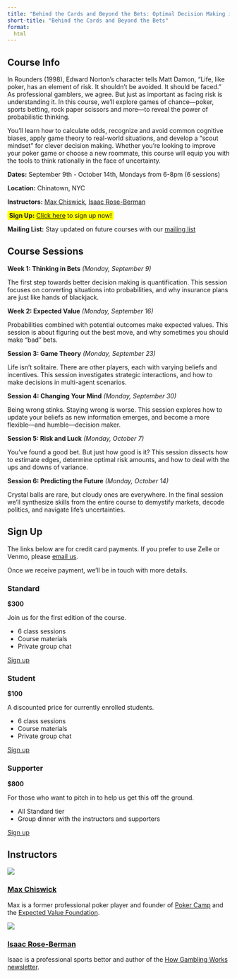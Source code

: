 ```yaml
---
title: "Behind the Cards and Beyond the Bets: Optimal Decision Making in Gambling and Life"
short-title: "Behind the Cards and Beyond the Bets"
format: 
  html
---
```

## Course Info
In Rounders (1998), Edward Norton’s character tells Matt Damon, “Life, like poker, has an element of risk. It shouldn’t be avoided. It should be faced.” As professional gamblers, we agree. But just as important as facing risk is understanding it. In this course, we’ll explore games of chance––poker, sports betting, rock paper scissors and more––to reveal the power of probabilistic thinking. 

You’ll learn how to calculate odds, recognize and avoid common cognitive biases, apply game theory to real-world situations, and develop a “scout mindset” for clever decision making. Whether you’re looking to improve your poker game or choose a new roommate, this course will equip you with the tools to think rationally in the face of uncertainty.

**Dates:** September 9th - October 14th, Mondays from 6-8pm (6 sessions) 

**Location:** Chinatown, NYC

**Instructors:** [Max Chiswick](https://maxchiswick.com), [Isaac Rose-Berman](https://x.com/roundrobin42)

<span style="background-color: #FFFF00; padding: 2px 4px; border-radius: 4px;">**Sign Up:** [Click here](#sign-up) to sign up now!</span>

**Mailing List:** Stay updated on future courses with our [mailing list](https://forms.gle/JG7jd2KAUp3UWx4r7)

## Course Sessions 

**Week 1: Thinking in Bets** *(Monday, September 9)*

The first step towards better decision making is quantification. This session focuses on converting situations into probabilities, and why insurance plans are just like hands of blackjack.  


**Week 2: Expected Value** *(Monday, September 16)*

Probabilities combined with potential outcomes make expected values. This session is about figuring out the best move, and why sometimes you should make “bad” bets. 

**Session 3: Game Theory** *(Monday, September 23)*

Life isn’t solitaire. There are other players, each with varying beliefs and incentives. This session investigates strategic interactions, and how to make decisions in multi-agent scenarios.

**Session 4: Changing Your Mind** *(Monday, September 30)*

Being wrong stinks. Staying wrong is worse. This session explores how to update your beliefs as new information emerges, and become a more flexible––and humble––decision maker. 

**Session 5: Risk and Luck** *(Monday, October 7)*

You’ve found a good bet. But just how good is it? This session dissects how to estimate edges, determine optimal risk amounts, and how to deal with the ups and downs of variance.

**Session 6: Predicting the Future** *(Monday, October 14)*

Crystal balls are rare, but cloudy ones are everywhere. In the final session we’ll synthesize skills from the entire course to demystify markets, decode politics, and navigate life’s uncertainties.

## Sign Up
The links below are for credit card payments. If you prefer to use Zelle or Venmo, please [email us](mailto:max.chiswick@gmail.com). 

Once we receive payment, we'll be in touch with more details. 

::: {.grid}

::: {.g-col-4 .border}
### Standard
**$300**

Join us for the first edition of the course.

- 6 class sessions 
- Course materials
- Private group chat

[Sign up](https://buy.stripe.com/28ocNj5Yvf2p9HicMP){.btn .btn-primary}
:::

::: {.g-col-4 .border}
### Student
**$100** 

A discounted price for currently enrolled students.

- 6 class sessions 
- Course materials
- Private group chat

[Sign up](https://buy.stripe.com/bIYaFbfz53jHf1C002){.btn .btn-primary}
:::

::: {.g-col-4 .border}
### Supporter
**$800**

For those who want to pitch in to help us get this off the ground.

- All Standard tier
- Group dinner with the instructors and supporters

[Sign up](https://buy.stripe.com/4gw5kR3Qn5rP2eQ9AE){.btn .btn-primary}
:::

:::

## Instructors

::: {.grid}

::: {.g-col-6 .border .p-2}
![](assets/mc.png)

### [Max Chiswick](https://maxchiswick.com)

Max is a former professional poker player and founder of [Poker Camp](https://poker.camp) and the [Expected Value Foundation](https://expectedvalue.org).
:::

::: {.g-col-6 .border .p-2}
![](assets/irb.png)

### [Isaac Rose-Berman](https://x.com/roundrobin42)

Isaac is a professional sports bettor and author of the [How Gambling Works newsletter](https://howgamblingworks.substack.com/).
:::

:::
